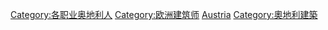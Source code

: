 [[Category:各职业奥地利人|Category:各职业奥地利人]]
[[Category:欧洲建筑师|Category:欧洲建筑师]]
[[Category:各国建筑师|Austria]]
[[Category:奧地利建築|Category:奧地利建築]]